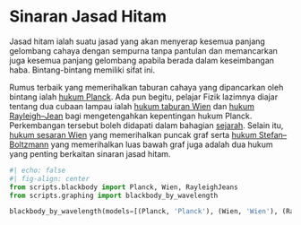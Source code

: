 # Sinaran Jasad Hitam

Jasad hitam ialah suatu jasad yang akan menyerap kesemua panjang gelombang cahaya dengan sempurna tanpa pantulan dan memancarkan juga kesemua panjang gelombang apabila berada dalam keseimbangan haba.
Bintang-bintang memiliki sifat ini.

Rumus terbaik yang memerihalkan taburan cahaya yang dipancarkan oleh bintang ialah [hukum Planck](./sinaran-jasad-hitam/Planck.md).
Ada pun begitu, pelajar Fizik lazimnya diajar tentang dua cubaan lampau ialah [hukum taburan Wien](./sinaran-jasad-hitam/taburan-Wien.md) dan [hukum Rayleigh--Jean](./sinaran-jasad-hitam/Rayleigh-Jeans.md) bagi mengetengahkan kepentingan hukum Planck.
Perkembangan tersebut boleh didapati dalam bahagian [sejarah](./sinaran-jasad-hitam/sejarah.md).
Selain itu, [hukum sesaran Wien](./sinaran-jasad-hitam/) yang memerihalkan puncak graf serta [hukum Stefan--Boltzmann](./sinaran-jasad-hitam/Stefan-Boltzmann.md) yang memerihalkan luas bawah graf juga adalah dua hukum yang penting berkaitan sinaran jasad hitam.

```python
#| echo: false
#| fig-align: center
from scripts.blackbody import Planck, Wien, RayleighJeans
from scripts.graphing import blackbody_by_wavelength

blackbody_by_wavelength(models=[(Planck, 'Planck'), (Wien, 'Wien'), (RayleighJeans, 'Rayleigh-Jeans')], title='Perbandingan model-model sinaran jasad hitam')
```
